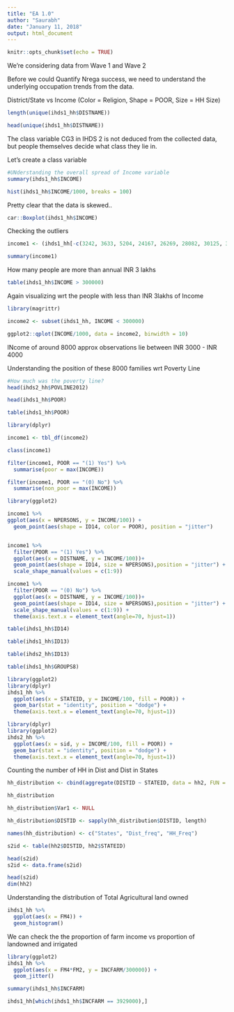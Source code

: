 ```yaml
---
title: "EA 1.0"
author: "Saurabh"
date: "January 11, 2018"
output: html_document
---
```


```r
knitr::opts_chunk$set(echo = TRUE)
```

We're considering data from Wave 1 and Wave 2

Before we could Quantify Nrega success, we need to understand the underlying occupation trends from the data.

District/State vs Income (Color = Religion, Shape = POOR, Size = HH Size)

```r
length(unique(ihds1_hh$DISTNAME))

head(unique(ihds1_hh$DISTNAME))
```


The class variable CG3 in IHDS 2 is not deduced from the collected data, but people themselves decide what class they lie in.

Let's create a class variable
```r
#UNderstanding the overall spread of Income variable
summary(ihds1_hh$INCOME)
```

```r
hist(ihds1_hh$INCOME/1000, breaks = 100)
```

Pretty clear that the data is skewed..
```r
car::Boxplot(ihds1_hh$INCOME)
```

Checking the outliers
```r
income1 <- (ihds1_hh[-c(3242, 3633, 5204, 24167, 26269, 28082, 30125, 32047, 34643, 9777, 38497, 15050, 26387,  3438, 38273,  1089, 37891, 41481, 36264), "INCOME"])

summary(income1)

```

How many people are more than annual INR 3 lakhs
```r
table(ihds1_hh$INCOME > 300000)
```

Again visualizing wrt the people with less than INR 3lakhs of Income
```r
library(magrittr)

income2 <- subset(ihds1_hh, INCOME < 300000) 

ggplot2::qplot(INCOME/1000, data = income2, binwidth = 10)
```
INcome of around 8000 approx observations lie between INR 3000 - INR 4000 

Understanding the position of these 8000 families wrt Poverty Line

```r
#How much was the poverty line?
head(ihds2_hh$POVLINE2012)
```



```r
head(ihds1_hh$POOR)

table(ihds1_hh$POOR)

```


```r
library(dplyr)

income1 <- tbl_df(income2)

class(income1)
```


```r
filter(income1, POOR == "(1) Yes") %>%
  summarise(poor = max(INCOME))

filter(income1, POOR == "(0) No") %>%
  summarise(non_poor = max(INCOME))
```



```r
library(ggplot2)

income1 %>%
ggplot(aes(x = NPERSONS, y = INCOME/100)) +
  geom_point(aes(shape = ID14, color = POOR), position = "jitter")


income1 %>%
  filter(POOR == "(1) Yes") %>%
  ggplot(aes(x = DISTNAME, y = INCOME/100))+
  geom_point(aes(shape = ID14, size = NPERSONS),position = "jitter") +
  scale_shape_manual(values = c(1:9))

```

```r
income1 %>%
  filter(POOR == "(0) No") %>%
  ggplot(aes(x = DISTNAME, y = INCOME/100))+
  geom_point(aes(shape = ID14, size = NPERSONS),position = "jitter") +
  scale_shape_manual(values = c(1:9)) +
  theme(axis.text.x = element_text(angle=70, hjust=1))
```

```r
table(ihds1_hh$ID14)
```

```r
table(ihds1_hh$ID13)
```

```r
table(ihds2_hh$ID13)
```

```r
table(ihds1_hh$GROUPS8)
```

```r
library(ggplot2)
library(dplyr)
ihds1_hh %>%
  ggplot(aes(x = STATEID, y = INCOME/100, fill = POOR)) +
  geom_bar(stat = "identity", position = "dodge") +
  theme(axis.text.x = element_text(angle=70, hjust=1))

```

```r
library(dplyr)
library(ggplot2)
ihds2_hh %>%
  ggplot(aes(x = sid, y = INCOME/100, fill = POOR)) +
  geom_bar(stat = "identity", position = "dodge") +
  theme(axis.text.x = element_text(angle=70, hjust=1))

```

Counting the number of HH in Dist and Dist in States
```r
hh_distribution <- cbind(aggregate(DISTID ~ STATEID, data = hh2, FUN = unique), table(hh2$sid))

hh_distribution

hh_distribution$Var1 <- NULL

hh_distribution$DISTID <- sapply(hh_distribution$DISTID, length)

names(hh_distribution) <- c("States", "Dist_freq", "HH_Freq")
```
```r
s2id <- table(hh2$DISTID, hh2$STATEID)

head(s2id)
s2id <- data.frame(s2id)

head(s2id)
dim(hh2)
```

Understanding the distribution of Total Agricultural land owned
```r
ihds1_hh %>%
  ggplot(aes(x = FM4)) +
  geom_histogram()
```

We can check the the proportion of farm income vs proportion of landowned and irrigated
```r
library(ggplot2)
ihds1_hh %>%
  ggplot(aes(x = FM4*FM2, y = INCFARM/300000)) +
  geom_jitter()
```

```r
summary(ihds1_hh$INCFARM)
```

```r
ihds1_hh[which(ihds1_hh$INCFARM == 3929000),]
```


